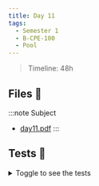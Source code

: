 ```yaml
---
title: Day 11
tags:
  - Semester 1
  - B-CPE-100
  - Pool
---
```


> Timeline: 48h

## Files 📂

:::note Subject
- [day11.pdf](https://github.com/Studio-17/Epitech-Subjects/raw/main/Semestre_1/B-CPE-100/Pool/Day11/Day11.pdf)
:::

## Tests 🤖

<details>
  <summary>Toggle to see the tests</summary>
  <div>
    <table>
      <thead>
        <tr>
          <th>Summary</th>
          <th>Number of tests</th>
          <th>Details</th>
        </tr>
      </thead>
      <tbody>
      <tr>
            <td rowspan="1">01 - task01</td>
            <td rowspan="1">1</td>
            <td>task01</td>
        </tr>
        <tr>
            <td rowspan="1">02 - task02</td>
            <td rowspan="1">1</td>
            <td>task02</td>
        </tr>
        <tr>
            <td rowspan="1">03 - task03</td>
            <td rowspan="1">1</td>
            <td>task03</td>
        </tr>
        <tr>
            <td rowspan="1">04 - task04</td>
            <td rowspan="1">1</td>
            <td>task04</td>
        </tr>
        <tr>
            <td rowspan="1">05 - task05</td>
            <td rowspan="1">1</td>
            <td>task05</td>
        </tr>
        <tr>
            <td rowspan="1">06 - task06</td>
            <td rowspan="1">1</td>
            <td>task06</td>
        </tr>
        <tr>
            <td rowspan="1">07 - task07</td>
            <td rowspan="1">1</td>
            <td>task07</td>
        </tr>
        <tr>
            <td rowspan="1">08 - task08</td>
            <td rowspan="1">1</td>
            <td>task08</td>
        </tr>
        <tr>
            <td rowspan="1">09 - task09</td>
            <td rowspan="1">1</td>
            <td>task09</td>
        </tr>
        <tr>
            <td rowspan="1">10 - task10</td>
            <td rowspan="1">1</td>
            <td>task10</td>
        </tr>
        <tr>
            <td rowspan="1">11 - task11</td>
            <td rowspan="1">1</td>
            <td>task11</td>
        </tr></tbody>
    </table>
  </div>
</details>

